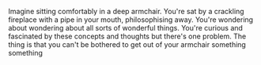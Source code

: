 Imagine sitting comfortably in a deep armchair. You're sat by a crackling fireplace with a pipe in your mouth, philosophising away. You're wondering about wondering about all sorts of wonderful things. You're curious and fascinated by these concepts and thoughts but there's one problem. The thing is that you can't be bothered to get out of your armchair something something